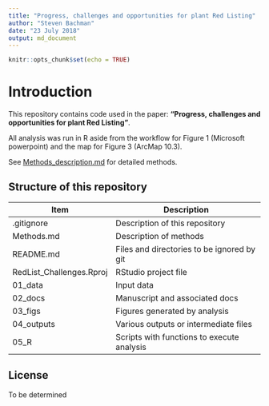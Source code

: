 ```yaml
---
title: "Progress, challenges and opportunities for plant Red Listing"
author: "Steven Bachman"
date: "23 July 2018"
output: md_document
---
```


```r
knitr::opts_chunk$set(echo = TRUE)
```

# Introduction

This repository contains code used in the paper: **"Progress, challenges and opportunities for plant Red Listing"**.  

All analysis was run in R aside from the workflow for Figure 1 (Microsoft powerpoint) and the map for Figure 3 (ArcMap 10.3).

See [Methods_description.md](../Methods_description.md) for detailed methods.


## Structure of this repository

| Item          | Description           |
| ------------- |-------------|
| .gitignore     | Description of this repository | 
| Methods.md   | Description of methods     | 
| README.md    | Files and directories to be ignored by git | 
| RedList_Challenges.Rproj    | RStudio project file     | 
| 01_data | Input data     | 
| 02_docs | Manuscript and associated docs     | 
| 03_figs | Figures generated by analysis     | 
| 04_outputs | Various outputs or intermediate  files     | 
| 05_R | Scripts with functions to execute analysis   | 

## License
To be determined


